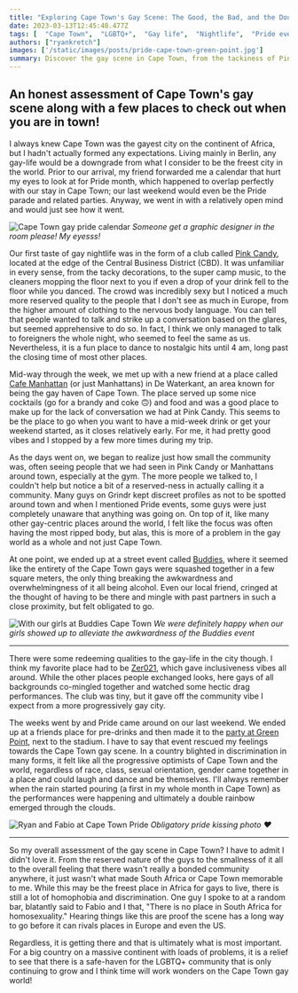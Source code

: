 ```yaml
---
title: "Exploring Cape Town's Gay Scene: The Good, the Bad, and the Double Rainbows"
date: 2023-03-13T12:45:48.477Z
tags: [  "Cape Town",  "LGBTQ+",  "Gay life",  "Nightlife",  "Pride events", "Green Point",  "Discrimination",  "Homophobia",  "Community", "Travel", "Africa", "South Africa"]
authors: ["ryankretch"]
images: ['/static/images/posts/pride-cape-town-green-point.jpg']
summary: Discover the gay scene in Cape Town, from the tackiness of Pink Candy to the inclusive vibes of Zero21. Despite discrimination, progress is happening.
---
```

## An honest assessment of Cape Town's gay scene along with a few places to check out when you are in town!

I always knew Cape Town was the gayest city on the continent of Africa, but I hadn't actually formed any expectations. Living mainly in Berlin, any gay-life would be a downgrade from what I consider to be the freest city in the world. Prior to our arrival, my friend forwarded me a calendar that hurt my eyes to look at for Pride month, which happened to overlap perfectly with our stay in Cape Town; our last weekend would even be the Pride parade and related parties. Anyway, we went in with a relatively open mind and would just see how it went.

![Cape Town gay pride calendar](https://res.cloudinary.com/dx4cuted1/image/upload/q_60/v1678690433/south%20africa/cape%20town/pride-calendar.jpg)
*Someone get a graphic designer in the room please! My eyesss!*

Our first taste of gay nightlife was in the form of a club called [Pink Candy](https://www.instagram.com/pinkcandynightclub/?hl=en), located at the edge of the Central Business District (CBD). It was unfamiliar in every sense, from the tacky decorations, to the super camp music, to the cleaners mopping the floor next to you if even a drop of your drink fell to the floor while you danced. The crowd was incredibly sexy but I noticed a much more reserved quality to the people that I don't see as much in Europe, from the higher amount of clothing to the nervous body language. You can tell that people wanted to talk and strike up a conversation based on the glares, but seemed apprehensive to do so. In fact, I think we only managed to talk to foreigners the whole night, who seemed to feel the same as us. Nevertheless, it is a fun place to dance to nostalgic hits until 4 am, long past the closing time of most other places.

Mid-way through the week, we met up with a new friend at a place called [Cafe Manhattan](https://www.manhattan.co.za/) (or just Manhattans) in De Waterkant, an area known for being the gay haven of Cape Town. The place served up some nice cocktails (go for a brandy and coke 🙃) and food and was a good place to make up for the lack of conversation we had at Pink Candy. This seems to be the place to go when you want to have a mid-week drink or get your weekend started, as it closes relatively early. For me, it had pretty good vibes and I stopped by a few more times during my trip. 

As the days went on, we began to realize just how small the community was, often seeing people that we had seen in Pink Candy or Manhattans around town, especially at the gym. The more people we talked to, I couldn't help but notice a bit of a reserved-ness in actually calling it a community. Many guys on Grindr kept discreet profiles as not to be spotted around town and when I mentioned Pride events, some guys were just completely unaware that anything was going on. On top of it, like many other gay-centric places around the world, I felt like the focus was often having the most ripped body, but alas, this is more of a problem in the gay world as a whole and not just Cape Town.  

At one point, we ended up at a street event called [Buddies](https://www.facebook.com/BuddiesNightOut/), where it seemed like the entirety of the Cape Town gays were squashed together in a few square meters, the only thing breaking the awkwardness and overwhelmingness of it all being alcohol. Even our local friend, cringed at the thought of having to be there and mingle with past partners in such a close proximity, but felt obligated to go.

![With our girls at Buddies Cape Town](https://res.cloudinary.com/dx4cuted1/image/upload/q_60/v1678689769/south%20africa/cape%20town/buddies-cape-town-gay-event_nf3cks.jpg)
*We were definitely happy when our girls showed up to alleviate the awkwardness of the Buddies event*

---

There were some redeeming qualities to the gay-life in the city though. I think my favorite place had to be [Zer021](https://www.facebook.com/Zer021Rooftop/), which gave inclusiveness vibes all around. While the other places people exchanged looks, here gays of all backgrounds co-mingled together and watched some hectic drag performances. The club was tiny, but it gave off the community vibe I expect from a more progressively gay city. 

The weeks went by and Pride came around on our last weekend. We ended up at a friends place for pre-drinks and then made it to the [party at Green Point](https://www.news24.com/news24/community-newspaper/peoples-post/dont-discriminate-cape-town-pride-lights-up-green-point-for-pride-march-and-mardi-gras-20230307), next to the stadium. I have to say that event rescued my feelings towards the Cape Town gay scene. In a country blighted in discrimination in many forms, it felt like all the progressive optimists of Cape Town and the world, regardless of race, class, sexual orientation, gender came together in a place and could laugh and dance and be themselves. I'll always remember when the rain started pouring (a first in my whole month in Cape Town) as the performances were happening and ultimately a double rainbow emerged through the clouds.

![Ryan and Fabio at Cape Town Pride](https://res.cloudinary.com/dx4cuted1/image/upload/q_60/v1678689309/south%20africa/cape%20town/ryan-and-fabio-pride-cape-town_gyfkwc.jpg)
*Obligatory pride kissing photo ❤️*

--- 

So my overall assessment of the gay scene in Cape Town? I have to admit I didn't love it. From the reserved nature of the guys to the smallness of it all to the overall feeling that there wasn't really a bonded community anywhere, it just wasn't what made South Africa or Cape Town memorable to me. While this may be the freest place in Africa for gays to live, there is still a lot of homophobia and discrimination. One guy I spoke to at a random bar, blatantly said to Fabio and I that, "There is no place in South Africa for homosexuality." Hearing things like this are proof the scene has a long way to go before it can rivals places in Europe and even the US. 

Regardless, it is getting there and that is ultimately what is most important. For a big country on a massive continent with loads of problems, it is a relief to see that there is a safe-haven for the LGBTQ+ community that is only continuing to grow and I think time will work wonders on the Cape Town gay world!